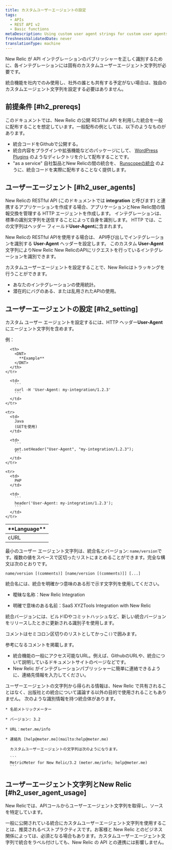```yaml
---
title: カスタムユーザーエージェントの設定
tags:
  - APIs
  - REST API v2
  - Basic functions
metaDescription: Using custom user agent strings for custom user agents that interact with the New Relic API is a recommended best practice.
freshnessValidatedDate: never
translationType: machine
---
```


New Relic が API インテグレーションのパブリッシャーを正しく識別するために、各インテグレーションには固有のカスタムユーザーエージェント文字列が必要です。

統合機能を社内でのみ使用し、社外の誰とも共有する予定がない場合は、独自のカスタムエージェント文字列を設定する必要はありません。

## 前提条件 [#h2_prereqs]

このドキュメントでは、New Relic の公開 RESTful API を利用した統合を一般に配布することを想定しています。一般配布の例としては、以下のようなものがあります。

* 統合コードをGithubで公開する。
* 統合内容をプラグインや拡張機能などのパッケージにして、 [WordPress Plugins](https://wordpress.org/plugins/) のようなディレクトリを介して配布することです。
* "as a service" 自社製品とNew Relicの間の統合を、 [Runscopeの統合](https://www.runscope.com/docs/api-testing/newrelic#connecting) のように、統合コードを実際に配布することなく提供します。

## ユーザーエージェント [#h2_user_agents]

New Relicの RESTful API (このドキュメントでは <DNT>**integration**</DNT> と呼びます) と連携するアプリケーションを作成する場合、アプリケーションとNew Relic間の情報交換を管理する HTTP エージェントを作成します。 インテグレーションは、標準の識別文字列を送信することによって自身を識別します。 HTTP では、この文字列はヘッダー フィールド<DNT>**User-Agent**</DNT>に含まれます。

New Relicの RESTful APIを使用する場合は、 API呼び出しでインテグレーションを識別する <DNT>**User-Agent**</DNT> ヘッダーを設定します。 このカスタム <DNT>**User-Agent**</DNT> 文字列によりNew Relic New RelicのAPIにリクエストを行っているインテグレーションを識別できます。

カスタムユーザーエージェントを設定することで、New Relicはトラッキングを行うことができます。

* あなたのインテグレーションの使用統計。
* 潜在的にバグのある、または乱用されたAPIの使用。

## ユーザーエージェントの設定 [#h2_setting]

カスタム ユーザー エージェントを設定するには、HTTP ヘッダー<DNT>**User-Agent**</DNT>にエージェント文字列を含めます。

例：

<table>
  <thead>
    <tr>
      <th width={125}>
        <DNT>
          **Language**
        </DNT>
      </th>

      <th>
        <DNT>
          **Example**
        </DNT>
      </th>
    </tr>
  </thead>

  <tbody>
    <tr>
      <td>
        cURL
      </td>

      <td>
        ```
        curl -H 'User-Agent: my-integration/1.2.3'
        ```
      </td>
    </tr>

    <tr>
      <td>
        Java  
        (GETを使用)
      </td>

      <td>
        ```
        get.setHeader("User-Agent", "my-integration/1.2.3");
        ```
      </td>
    </tr>

    <tr>
      <td>
        PHP
      </td>

      <td>
        ```
        header('User-Agent: my-integration/1.2.3');
        ```
      </td>
    </tr>
  </tbody>
</table>

最小のユーザー エージェント文字列は、統合名とバージョン: `name/version`です。複数の値をスペースで区切ったリストにまとめることができます。完全な構文は次のとおりです。

```
name/version [(comments)] [name/version [(comments)]] [...]​
```

統合名には、統合を明確かつ意味のある形で示す文字列を使用してください。

* <Icon name="fe-x"/>

  曖昧な名称：New Relic Integration

* <Icon name="fe-check"/>

  明確で意味のある名前：SaaS XYZTools Integration with New Relic

統合バージョンには、ビルドIDやコミットハッシュなど、新しい統合バージョンをリリースしたときに更新される識別子を使用します。

コメントはセミコロン区切りのリストとしてかっこ`()`で囲みます。

参考になるコメントを掲載します。

* 統合機能の一般にアクセス可能なURL。例えば、GithubのURLや、統合について説明しているドキュメントサイトのページなどです。
* New Relic がインテグレーションパブリッシャーに簡単に連絡できるように、連絡先情報を入力してください。

<Callout variant="tip">
  ユーザーエージェントの文字列から得られる情報は、New Relic で共有されることはなく、出版社との統合について議論する以外の目的で使用されることもありません。
</Callout>

<CollapserGroup>
  <Collapser title="統合のためのカスタムユーザーエージェントの設定">
    次のような識別情報を持つ統合体があります。

    * 名前メトリックメーター

    * バージョン: 3.2

    * URL：meter.me/info

    * 連絡先 [help@meter.me](mailto:help@meter.me)

      カスタムユーザーエージェントの文字列は次のようになります。

      ```
      MetricMeter for New Relic/3.2 (meter.me/info; help​@​meter.me)
      ```
  </Collapser>
</CollapserGroup>

## ユーザーエージェント文字列とNew Relic [#h2_user_agent_usage]

New Relicでは、APIコールからユーザーエージェント文字列を取得し、ソースを特定しています。

一般に公開されている統合にカスタムユーザーエージェント文字列を使用することは、推奨されるベストプラクティスです。お客様と New Relic とのビジネス関係によっては、必須となる場合もあります。カスタムユーザーエージェント文字列で統合をラベル付けしても、New Relic の API との連携には影響しません。